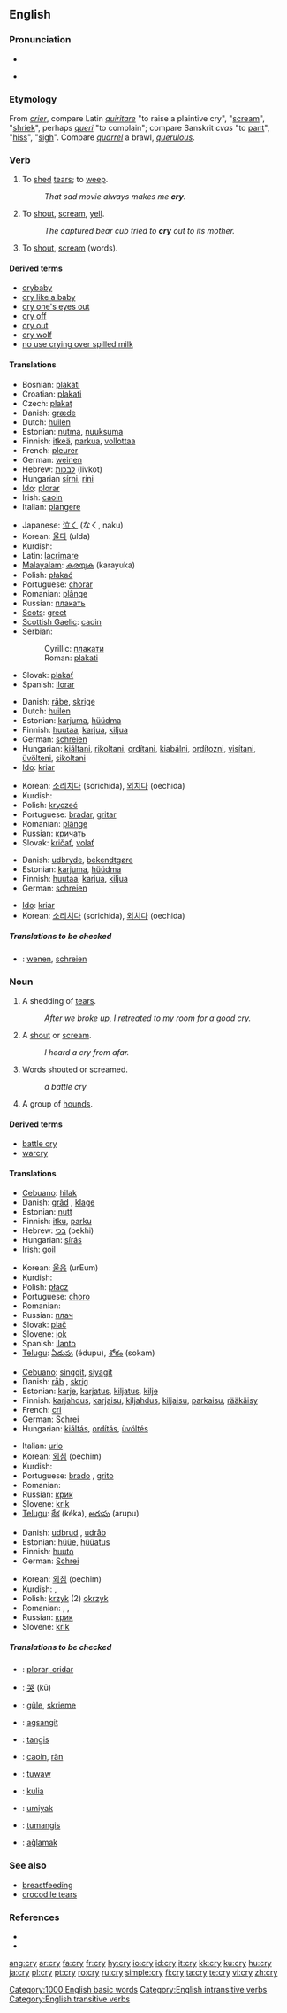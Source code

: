 {{wikipedia|dab=cry}}
==English==

{{rank|individual|girls|wall|809|cry|step|turning|village}}

===Pronunciation===
* {{IPA|/kraɪ/}}
* {{audio|en-us-cry.ogg|Audio (US)}}
*: {{rhymes|aɪ}}

===Etymology===
From {{OF.}} ''[[crier]]'', compare Latin ''[[quiritare]]'' "to raise a plaintive cry", "[[scream]]", "[[shriek]]", perhaps {{F.}} ''[[queri]]'' "to complain"; compare Sanskrit ''cvas'' "to [[pant]]", "[[hiss]]", "[[sigh]]". Compare ''[[quarrel]]'' a brawl, ''[[querulous]]''.

===Verb===
{{en-verb|cr|i|ed}}

# {{intransitive}} To [[shed]] [[tears]]; to [[weep]].
#: ''That sad movie always makes me '''cry'''.''
# {{intransitive}} To [[shout]], [[scream]], [[yell]].
#: ''The captured bear cub tried to '''cry''' out to its mother.''
# {{transitive}} To [[shout]], [[scream]] (words).

====Derived terms====
* [[crybaby]]
* [[cry like a baby]]
* [[cry one's eyes out]]
* [[cry off]]
* [[cry out]]
* [[cry wolf]]
* [[no use crying over spilled milk]]

====Translations====
{{trans-top|intransitive: to weep}}
* Bosnian: [[plakati]]
* Croatian: [[plakati]]
* Czech: [[plakat]]
* Danish: [[græde]]
* Dutch: [[huilen]]
* Estonian: [[nutma]], [[nuuksuma]]
* Finnish: [[itkeä]], [[parkua]], [[vollottaa]]
* French: [[pleurer]]
* German: [[weinen]]
* Hebrew: [[לבכות]] (livkot)
* Hungarian [[sírni]], [[ríni]]
* [[Ido]]: [[plorar]]
* Irish: [[caoin]]
* Italian: [[piangere]]
{{trans-mid}}
* Japanese: [[泣く]] (なく, naku)
* Korean: [[울다]] (ulda)
* Kurdish: {{KUchar|[[گریان]]}}
* Latin: [[lacrimare]]
* [[Malayalam]]: [[കരയുക]] (karayuka)
* Polish: [[płakać]]
* Portuguese: [[chorar]]
* Romanian: [[plânge]]
* Russian: [[плакать]]
* [[Scots]]: [[greet]]
* [[Scottish Gaelic]]: [[caoin#Scottish Gaelic|caoin]]
* Serbian:
*: Cyrillic: [[плакати]]
*: Roman: [[plakati]]
* Slovak: [[plakať]]
* Spanish: [[llorar]]
{{trans-bottom}}

{{trans-top|intransitive: to shout, scream, yell}}
* Danish: [[råbe]], [[skrige]]
* Dutch: [[huilen]]
* Estonian: [[karjuma]], [[hüüdma]]
* Finnish: [[huutaa]], [[karjua]], [[kiljua]]
* German: [[schreien]]
* Hungarian: [[kiáltani]], [[rikoltani]], [[ordítani]], [[kiabálni]], [[ordítozni]], [[visítani]], [[üvölteni]], [[sikoltani]]
* [[Ido]]: [[kriar]]
{{trans-mid}}
* Korean: [[소리치다]] (sorichida), [[외치다]] (oechida)
* Kurdish: {{KUchar|[[هاوار کردن]]}}
* Polish: [[kryczeć]]
* Portuguese: [[bradar]], [[gritar]]
* Romanian: [[plânge]]
* Russian: [[кричать]]
* Slovak: [[kričať]], [[volať]]
{{trans-bottom}}

{{trans-top|transitive: to shout, to scream (words)}}
* Danish: [[udbryde]], [[bekendtgøre]]
* Estonian: [[karjuma]], [[hüüdma]]
* Finnish: [[huutaa]], [[karjua]], [[kiljua]]
* German: [[schreien]]
{{trans-mid}}
* [[Ido]]: [[kriar]]
* Korean: [[소리치다]] (sorichida), [[외치다]] (oechida)
{{trans-bottom}}

=====Translations to be checked=====
{{checktrans}}
* {{ttbc|Dutch}}: [[wenen]], [[schreien]]

===Noun===
{{en-noun|cri|es}}

# A shedding of [[tears]].
#: ''After we broke up, I retreated to my room for a good cry.''
# A [[shout]] or [[scream]].
#: ''I heard a cry from afar.''
# Words shouted or screamed.
#: ''a battle cry''
# {{context|collectively}} A group of [[hounds]].

====Derived terms====
* [[battle cry]]
* [[warcry]]

====Translations====
{{trans-top|a shedding of tears}}
* [[Cebuano]]: [[hilak]]
* Danish: [[gråd]] {{c}}, [[klage]] {{c}}
* Estonian: [[nutt]]
* Finnish: [[itku]], [[parku]]
* Hebrew: [[בכי]] (bekhi) {{m}}
* Hungarian: [[sírás]]
* Irish: [[goil]]
{{trans-mid}}
* Korean: [[울음]] (urEum)
* Kurdish: {{KUchar|[[گریان]]}}
* Polish: [[płacz]] {{m}}
* Portuguese: [[choro]] {{m}}
* Romanian: {{t|ro|plânset}} {{n}}
* Russian: [[плач]]
* Slovak: [[plač]] {{m}}
* Slovene: [[jok]] {{m}}
* Spanish: [[llanto]]
* [[Telugu]]: [[ఏడుపు]] (édupu), [[శోకం]] (sokam)
{{trans-bottom}}

{{trans-top|a shout or scream}}
* [[Cebuano]]: [[singgit]], [[siyagit]]
* Danish: [[råb]] {{c}}, [[skrig]] {{c}}
* Estonian: [[karje]], [[karjatus]], [[kiljatus]], [[kilje]]
* Finnish: [[karjahdus]], [[karjaisu]], [[kiljahdus]], [[kiljaisu]], [[parkaisu]], [[rääkäisy]]
* French: [[cri]] {{m}}
* German: [[Schrei]] {{m}}
* Hungarian: [[kiáltás]],  [[ordítás]], [[üvöltés]]
{{trans-mid}}
* Italian: [[urlo]] {{m}}
* Korean: [[외침]] (oechim)
* Kurdish: {{KUchar|[[هاوار]]}}
* Portuguese: [[brado]] {{m}}, [[grito]] {{m}}
* Romanian: {{t|ro|ţipăt}} {{n}}
* Russian: [[крик]]
* Slovene: [[krik]] {{m}}
* [[Telugu]]: [[కేక]] (kéka), [[అరుపు]] (arupu)
{{trans-bottom}}

{{trans-top|words shouted or screamed}}
* Danish: [[udbrud]] {{n}}, [[udråb]] {{n}}
* Estonian: [[hüüe]], [[hüüatus]]
* Finnish: [[huuto]]
* German: [[Schrei]] {{m}}
{{trans-mid}}
* Korean: [[외침]] (oechim)
* Kurdish: {{KUchar|[[هاوار]]}}, {{KUchar|[[بانگ]]}}
* Polish: [[krzyk]] (2) {{m}} [[okrzyk]] {{m}}
* Romanian: {{t|ro|strigăt}} {{n}}, {{t|ro|urlet}} {{n}}, {{t|ro|ţipăt}} {{n}}
* Russian: [[крик]]
* Slovene: [[krik]] {{m}}
{{trans-bottom}}

=====Translations to be checked=====
{{checktrans}}
* {{ttbc|Catalan}}: [[plorar, cridar]]
* {{ttbc|Chinese}}: [[哭]] (kū)
* {{ttbc|Frisian}}: [[gûle]], [[skrieme]]
* {{ttbc|Ilocano}}: [[agsangit]]
* {{ttbc|Indonesian}}: [[tangis]]
* {{ttbc|Scottish Gaelic}}: [[caoin#Scottish Gaelic|caoin]], [[ràn]]
* {{ttbc|Surigaonon}}: [[tuwaw]]
* {{ttbc|Swahili}}: [[kulia]]
* {{ttbc|Tagalog}}: [[umiyak]]
* {{ttbc|Tausug}}: [[tumangis]]
* {{ttbc|Turkish}}: [[ağlamak]]

===See also===
* [[breastfeeding]]
* [[crocodile tears]]

===References===
* {{R:Webster 1828}}
* {{R:Webster 1913}}

[[Category:1000 English basic words]]
[[Category:English intransitive verbs]]
[[Category:English transitive verbs]]

[[ang:cry]]
[[ar:cry]]
[[fa:cry]]
[[fr:cry]]
[[hy:cry]]
[[io:cry]]
[[id:cry]]
[[it:cry]]
[[kk:cry]]
[[ku:cry]]
[[hu:cry]]
[[ja:cry]]
[[pl:cry]]
[[pt:cry]]
[[ro:cry]]
[[ru:cry]]
[[simple:cry]]
[[fi:cry]]
[[ta:cry]]
[[te:cry]]
[[vi:cry]]
[[zh:cry]]